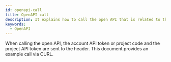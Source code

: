 ```yaml
---
id: openapi-call
title: OpenAPI call
description: It explains how to call the open API that is related to the project.
keywords:
  - OpenAPI
---
```


When calling the open API, the account API token or project code and the project API token are sent to the header. This document provides an example call via CURL.


<DocCardList/>
